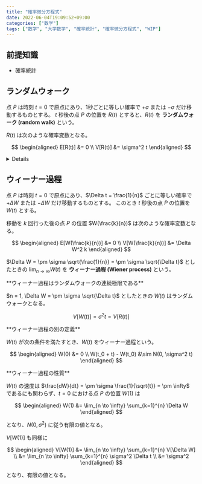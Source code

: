 ```yaml
---
title: "確率微分方程式"
date: 2022-06-04T19:09:52+09:00
categories: ["数学"]
tags: ["数学", "大学数学", "確率統計", "確率微分方程式", "WIP"]
---
```



## 前提知識

- <Link href="/posts/statistics">確率統計</Link>

## ランダムウォーク

点 $P$ は時刻 $t=0$ で原点にあり、1秒ごとに等しい確率で $+\sigma$ または $-\sigma$ だけ移動するものとする。
$t$ 秒後の点 $P$ の位置を $R(t)$ とすると、$R(t)$ を **ランダムウォーク (random walk)** という。

$R(t)$ は次のような確率変数となる。

$$
\begin{aligned}
E[R(t)] &= 0 \\
V[R(t)] &= \sigma^2 t
\end{aligned}
$$

<Details title="E[R(t)], V[R(t)] の導出">

$$
\Delta R(t) = R(t + \Delta t) - R(t)
$$

とおくと、$\Delta R(t)$ は次のような確率変数となる。

$$
\begin{aligned}
E[\Delta R(t)] &= 0 \\
V[\Delta R(t)] &= \sigma^2
\end{aligned}
$$

よって

$$
\begin{aligned}
E[R(t)] &= E[\Delta R(0) + \Delta R(1) + \cdots + \Delta R(t)] \\
  &= E[\Delta R(0)] + E[\Delta R(1)] + \cdots + E[\Delta R(t)] \\
  &= 0 \\
V[R(t)] &= V[\Delta R(0) + \Delta R(1) + \cdots + \Delta R(t)] \\
  &= V[\Delta R(0)] + V[\Delta R(1)] + \cdots + V[\Delta R(t)] \\
  &= \sigma^2 + \sigma^2 + \cdots + \sigma^2 \\
  &= \sigma^2 t
\end{aligned}
$$

</Details>

## ウィーナー過程

点 $P$ は時刻 $t=0$ で原点にあり、$\Delta t = \frac{1}{n}$ ごとに等しい確率で $+\Delta W$ または $-\Delta W$ だけ移動するものとする。
このとき $t$ 秒後の点 $P$ の位置を $W(t)$ とする。

移動を $k$ 回行った後の点 $P$ の位置 $W(\frac{k}{n})$ は次のような確率変数となる。

$$
\begin{aligned}
E[W(\frac{k}{n})] &= 0 \\
V[W(\frac{k}{n})] &= \Delta W^2 k
\end{aligned}
$$

$\Delta W = \pm \sigma \sqrt{\frac{1}{n}} = \pm \sigma \sqrt{\Delta t}$ としたときの $\lim_{n \to \infty} W(t)$ を **ウィーナー過程 (Wiener process)** という。

<Hint level="info">
  **ウィーナー過程はランダムウォークの連続極限である**
  
$n = 1, \Delta W = \pm \sigma \sqrt{\Delta t}$ としたときの $W(t)$ はランダムウォークとなる。
  
$$
V[W(t)] = \sigma^2 t = V[R(t)]
$$

</Hint>

<Hint level="info">
  **ウィーナー過程の別の定義**

$W(t)$ が次の条件を満たすとき、$W(t)$ をウィーナー過程という。

$$
\begin{aligned}
W(0) &= 0 \\
W(t_0 + t) - W(t_0) &\sim N(0, \sigma^2 t)
\end{aligned}
$$

</Hint>

<Hint level="info">
  **ウィーナー過程の性質**
  
$W(t)$ の速度は $\frac{dW}{dt} = \pm \sigma \frac{1}{\sqrt{t}} = \pm \infty$ であるにも関わらず、$t = 0$ における点 $P$ の位置 $W(1)$ は

$$
\begin{aligned}
W(1) &= \lim_{n \to \infty} \sum_{k=1}^{n} \Delta W
\end{aligned}
$$

となり、$N(0, \sigma^2)$ に従う有限の値となる。

$V[W(1)]$ も同様に

$$
\begin{aligned}
V[W(1)] &= \lim_{n \to \infty} \sum_{k=1}^{n} V[\Delta W] \\
  &= \lim_{n \to \infty} \sum_{k=1}^{n} \sigma^2 \Delta t \\
  &= \sigma^2
\end{aligned}
$$

となり、有限の値となる。

</Hint>
